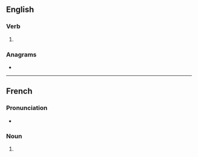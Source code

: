 {{also|Bouses}}
==English==

===Verb===
{{head|en|verb form}}

# {{en-third-person singular of|bouse}}

===Anagrams===
* {{anagrams|en|a=beossu|Buesos}}

----

==French==

===Pronunciation===
* {{audio|fr|LL-Q150 (fra)-Lyokoï-bouses.wav|Audio}}

===Noun===
{{head|fr|noun form|g=f}}

# {{plural of|fr|bouse}}